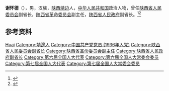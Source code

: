 {{Otheruses|other=名为谢怀德的其他人物|谢怀德}}

'''谢怀德'''（{{bd|1915年|10月|1995年|11月26日}}），男，汉族，[[陕西|陕西]][[靖边县|靖边]]人，[[中华人民共和国|中华人民共和国]]政治人物，曾任[[陕西省人民委员会|陕西省人民委员会]]副省长，[[陕西省革命委员会|陕西省革命委员会]]副主任，[[陕西省人民政府|陕西省人民政府]]副省长。<ref>{{Cite web|title=谢怀德|url=http://www.jingbian.gov.cn/lijjb/rwjb/jbmr/x/2024.htm|accessdate=2020-09-09|work=靖边县人民政府}}</ref><ref>{{Cite book|title=中华人民共和国职官志|author=何虎生, 李耀东, 向常福主编|publisher=中国社会出版社|year=2003|isbn=9787800883934|location=北京|pages=}}</ref>

== 参考资料 ==
{{reflist}}

{{中国人物小作品}}

{{Authority control}}
{{DEFAULTSORT:Xie谢}}
[[Category:谢姓|Huai]]
[[Category:靖邊人|Category:靖邊人]]
[[Category:中国共产党党员_(1936年入党)|Category:中国共产党党员 (1936年入党)]]
[[Category:陕西省人民委员会副省长|Category:陕西省人民委员会副省长]]
[[Category:陕西省革命委员会副主任|Category:陕西省革命委员会副主任]]
[[Category:陕西省人民政府副省长|Category:陕西省人民政府副省长]]
[[Category:第六届全国人大代表|Category:第六届全国人大代表]]
[[Category:第六届全国人大常委会委员|Category:第六届全国人大常委会委员]]
[[Category:第七届全国人大代表|Category:第七届全国人大代表]]
[[Category:第七届全国人大常委会委员|Category:第七届全国人大常委会委员]]